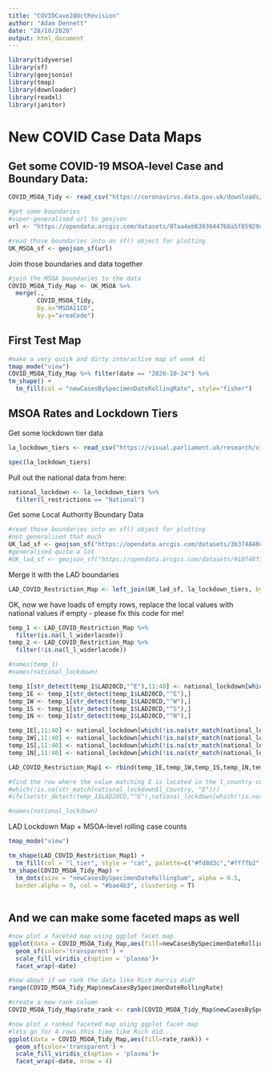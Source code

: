 ```yaml
---
title: "COVIDCave28OctRevision"
author: "Adam Dennett"
date: "28/10/2020"
output: html_document
---
```


```r
library(tidyverse)
library(sf)
library(geojsonio)
library(tmap)
library(downloader)
library(readxl)
library(janitor)
```

# New COVID Case Data Maps

## Get some COVID-19 MSOA-level Case and Boundary Data:

```r
COVID_MSOA_Tidy <- read_csv("https://coronavirus.data.gov.uk/downloads/msoa_data/MSOAs_latest.csv")

#get some boundaries
#super-generalised url to geojson
url <- "https://opendata.arcgis.com/datasets/87aa4eb6393644768a5f85929cc704c2_0.geojson"

#read those boundaries into an sf() object for plotting
UK_MSOA_sf <- geojson_sf(url)
```

Join those boundaries and data together

```r
#join the MSOA boundaries to the data
COVID_MSOA_Tidy_Map <- UK_MSOA %>% 
  merge(.,
        COVID_MSOA_Tidy,
        by.x="MSOA11CD",
        by.y="areaCode")
```

## First Test Map

```r
#make a very quick and dirty interactive map of week 41
tmap_mode("view")
COVID_MSOA_Tidy_Map %>% filter(date == "2020-10-24") %>% 
tm_shape() +
  tm_fill(col = "newCasesBySpecimenDateRollingRate", style="fisher")
```

## MSOA Rates and Lockdown Tiers

Get some lockdown tier data

```r

la_lockdown_tiers <- read_csv("https://visual.parliament.uk/research/visualisations/coronavirus-restrictions-map/commonslibrary-coronavirus-restrictions-data.csv")

spec(la_lockdown_tiers)
```

Pull out the national data from here:

```r

national_lockdown <- la_lockdown_tiers %>% 
  filter(l_restrictions == "National")
```

Get some Local Authority Boundary Data

```r


#read those boundaries into an sf() object for plotting
#not generalised that much
UK_lad_sf <- geojson_sf("https://opendata.arcgis.com/datasets/3b374840ce1b4160b85b8146b610cd0c_0.geojson")
#generalised quite a lot
#UK_lad_sf <- geojson_sf("https://opendata.arcgis.com/datasets/910f48f3c4b3400aa9eb0af9f8989bbe_0.geojson")

```

Merge it with the LAD boundaries

```r
LAD_COVID_Restriction_Map <- left_join(UK_lad_sf, la_lockdown_tiers, by = c("LAD20CD"= "l_l_lockdownareacode"), keep=T)
```

OK, now we have loads of empty rows, replace the local values with national values if empty - please fix this code for me!

```r
temp_1 <- LAD_COVID_Restriction_Map %>% 
  filter(is.na(l_l_widerlacode))
temp_2 <- LAD_COVID_Restriction_Map %>% 
  filter(!is.na(l_l_widerlacode))

#names(temp_1)
#names(national_lockdown)

temp_1[str_detect(temp_1$LAD20CD,"^E"),11:40] <- national_lockdown[which(!is.na(str_match(national_lockdown$l_Country, "E"))),1:30]
temp_1E <- temp_1[str_detect(temp_1$LAD20CD,"^E"),]
temp_1W <- temp_1[str_detect(temp_1$LAD20CD,"^W"),]
temp_1S <- temp_1[str_detect(temp_1$LAD20CD,"^S"),]
temp_1N <- temp_1[str_detect(temp_1$LAD20CD,"^N"),]

temp_1E[,11:40] <- national_lockdown[which(!is.na(str_match(national_lockdown$l_Country, "E"))),1:30]
temp_1W[,11:40] <- national_lockdown[which(!is.na(str_match(national_lockdown$l_Country, "W"))),1:30]
temp_1S[,11:40] <- national_lockdown[which(!is.na(str_match(national_lockdown$l_Country, "S"))),1:30]
temp_1N[,11:40] <- national_lockdown[which(!is.na(str_match(national_lockdown$l_Country, "N"))),1:30]

LAD_COVID_Restriction_Map1 <- rbind(temp_1E,temp_1W,temp_1S,temp_1N,temp_2)

#find the row where the value matching E is located in the l_country column
#which(!is.na(str_match(national_lockdown$l_Country, "E")))
#ifelse(str_detect(temp_1$LAD20CD,"^E"),national_lockdown[which(!is.na(str_match(national_lockdown$l_Country, "E"))),1:30],"nope")

#names(national_lockdown)
```

LAD Lockdown Map + MSOA-level rolling case counts

```r
tmap_mode("view")

tm_shape(LAD_COVID_Restriction_Map1) +
  tm_fill(col = "l_tier", style = "cat", palette=c("#fd8d3c","#ffffb2","#bd0026"), alpha = 0.7, popup.vars = "LAD20NM") + 
tm_shape(COVID_MSOA_Tidy_Map) +
  tm_dots(size = "newCasesBySpecimenDateRollingSum", alpha = 0.5,
  border.alpha = 0, col = "#bae4b3", clustering = T)
  
```

## And we can make some faceted maps as well

```r
#now plot a faceted map using ggplot facet map
ggplot(data = COVID_MSOA_Tidy_Map,aes(fill=newCasesBySpecimenDateRollingSum)) +
  geom_sf(color='transparent') +
  scale_fill_viridis_c(option = 'plasma')+
  facet_wrap(~date)

```

```r
#how about if we rank the data like Rich Harris did?
range(COVID_MSOA_Tidy_Map$newCasesBySpecimenDateRollingRate)

#create a new rank column
COVID_MSOA_Tidy_Map$rate_rank <- rank(COVID_MSOA_Tidy_Map$newCasesBySpecimenDateRollingRate)

#now plot a ranked faceted map using ggplot facet map
#lets go for 4 rows this time like Rich did...
ggplot(data = COVID_MSOA_Tidy_Map,aes(fill=rate_rank)) +
  geom_sf(color='transparent') +
  scale_fill_viridis_c(option = 'plasma')+
  facet_wrap(~date, nrow = 4)
```

